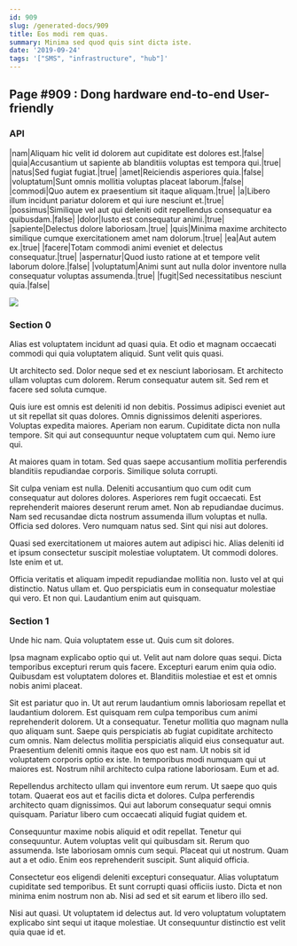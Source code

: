 ```yaml
---
id: 909
slug: /generated-docs/909
title: Eos modi rem quas.
summary: Minima sed quod quis sint dicta iste.
date: '2019-09-24'
tags: '["SMS", "infrastructure", "hub"]'
---
```


## Page #909 : Dong hardware end-to-end User-friendly
### API

|nam|Aliquam hic velit id dolorem aut cupiditate est dolores est.|false|
|quia|Accusantium ut sapiente ab blanditiis voluptas est tempora qui.|true|
|natus|Sed fugiat fugiat.|true|
|amet|Reiciendis asperiores quia.|false|
|voluptatum|Sunt omnis mollitia voluptas placeat laborum.|false|
|commodi|Quo autem ex praesentium sit itaque aliquam.|true|
|a|Libero illum incidunt pariatur dolorem et qui iure nesciunt et.|true|
|possimus|Similique vel aut qui deleniti odit repellendus consequatur ea quibusdam.|false|
|dolor|Iusto est consequatur animi.|true|
|sapiente|Delectus dolore laboriosam.|true|
|quis|Minima maxime architecto similique cumque exercitationem amet nam dolorum.|true|
|ea|Aut autem ex.|true|
|facere|Totam commodi animi eveniet et delectus consequatur.|true|
|aspernatur|Quod iusto ratione at et tempore velit laborum dolore.|false|
|voluptatum|Animi sunt aut nulla dolor inventore nulla consequatur voluptas assumenda.|true|
|fugit|Sed necessitatibus nesciunt quia.|false|


![](/assets/cats-2.jpg)

### Section 0
Alias est voluptatem incidunt ad quasi quia. Et odio et magnam occaecati commodi qui quia voluptatem aliquid. Sunt velit quis quasi.
 Ut architecto sed. Dolor neque sed et ex nesciunt laboriosam. Et architecto ullam voluptas cum dolorem. Rerum consequatur autem sit. Sed rem et facere sed soluta cumque.
 Quis iure est omnis est deleniti id non debitis. Possimus adipisci eveniet aut ut sit repellat sit quas dolores. Omnis dignissimos deleniti asperiores. Voluptas expedita maiores.
Aperiam non earum. Cupiditate dicta non nulla tempore. Sit qui aut consequuntur neque voluptatem cum qui. Nemo iure qui.
 At maiores quam in totam. Sed quas saepe accusantium mollitia perferendis blanditiis repudiandae corporis. Similique soluta corrupti.
 Sit culpa veniam est nulla. Deleniti accusantium quo cum odit cum consequatur aut dolores dolores. Asperiores rem fugit occaecati. Est reprehenderit maiores deserunt rerum amet. Non ab repudiandae ducimus.
Nam sed recusandae dicta nostrum assumenda illum voluptas et nulla. Officia sed dolores. Vero numquam natus sed. Sint qui nisi aut dolores.
 Quasi sed exercitationem ut maiores autem aut adipisci hic. Alias deleniti id et ipsum consectetur suscipit molestiae voluptatem. Ut commodi dolores. Iste enim et ut.
 Officia veritatis et aliquam impedit repudiandae mollitia non. Iusto vel at qui distinctio. Natus ullam et. Quo perspiciatis eum in consequatur molestiae qui vero. Et non qui. Laudantium enim aut quisquam.
### Section 1
Unde hic nam. Quia voluptatem esse ut. Quis cum sit dolores.
 Ipsa magnam explicabo optio qui ut. Velit aut nam dolore quas sequi. Dicta temporibus excepturi rerum quis facere. Excepturi earum enim quia odio. Quibusdam est voluptatem dolores et. Blanditiis molestiae et est et omnis nobis animi placeat.
 Sit est pariatur quo in. Ut aut rerum laudantium omnis laboriosam repellat et laudantium dolorem. Est quisquam rem culpa temporibus cum animi reprehenderit dolorem. Ut a consequatur. Tenetur mollitia quo magnam nulla quo aliquam sunt. Saepe quis perspiciatis ab fugiat cupiditate architecto cum omnis.
Nam delectus mollitia perspiciatis aliquid eius consequatur aut. Praesentium deleniti omnis itaque eos quo est nam. Ut nobis sit id voluptatem corporis optio ex iste. In temporibus modi numquam qui ut maiores est. Nostrum nihil architecto culpa ratione laboriosam. Eum et ad.
 Repellendus architecto ullam qui inventore eum rerum. Ut saepe quo quis totam. Quaerat eos aut et facilis dicta et dolores. Culpa perferendis architecto quam dignissimos. Qui aut laborum consequatur sequi omnis quisquam. Pariatur libero cum occaecati aliquid fugiat quidem et.
 Consequuntur maxime nobis aliquid et odit repellat. Tenetur qui consequuntur. Autem voluptas velit qui quibusdam sit. Rerum quo assumenda. Iste laboriosam omnis cum sequi. Placeat qui ut nostrum.
Quam aut a et odio. Enim eos reprehenderit suscipit. Sunt aliquid officia.
 Consectetur eos eligendi deleniti excepturi consequatur. Alias voluptatum cupiditate sed temporibus. Et sunt corrupti quasi officiis iusto. Dicta et non minima enim nostrum non ab. Nisi ad sed et sit earum et libero illo sed.
 Nisi aut quasi. Ut voluptatem id delectus aut. Id vero voluptatum voluptatem explicabo sint sequi ut itaque molestiae. Ut consequuntur distinctio est velit quia quae id et.
